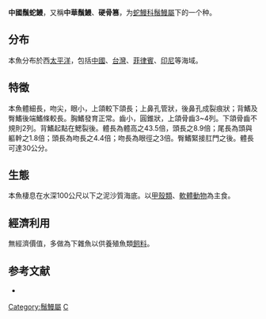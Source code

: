 {{Speciesbox
| genus = Cirrhimuraena
| species = chinensis
| status = NE
| status_system = iucn3.1
| authority = [[Kaup|Kaup]], 1856
| synonyms = ''Ophisurus polyodon, Bleeker, 1860''
}}

'''中國鬚蛇鰻'''，又稱'''中華鬚鰻'''、'''硬骨篡'''，为[[蛇鰻科|蛇鰻科]][[鬚鰻屬|鬚鰻屬]]下的一个种。

== 分布 ==

本魚分布於西[[太平洋|太平洋]]，包括[[中國|中國]]、[[台灣|台灣]]、[[菲律賓|菲律賓]]、[[印尼|印尼]]等海域。

== 特徵 ==

本魚體細長，吻尖，眼小，上頜較下頜長；上鼻孔管狀，後鼻孔成裂痕狀；背鰭及臀鰭後端鰭條較長。胸鰭發育正常。齒小，圓錐狀，上頜骨齒3~4列。下頜骨齒不規則2列。背鰭起點在鰓裂後。體長為體高之43.5倍，頭長之8.9倍；尾長為頭與軀幹之1.8倍；頭長為吻長之4.4倍；吻長為眼徑之3倍。臀鰭緊接肛門之後。體長可達30公分。

== 生態 ==

本魚棲息在水深100公尺以下之泥沙質海底。以[[甲殼類|甲殼類]]、[[軟體動物|軟體動物]]為主食。

== 經濟利用 ==

無經濟價值，多做為下雜魚以供養殖魚類[[飼料|飼料]]。

== 参考文献 ==
* {{TaiBNET| zh=中國鬚蛇鰻 | id=380792 | binomial=Cirrhimuraena chinensis | authority=Kaup, 1856 | var= | accessdate=2013-01-24}}
{{Taxonbar|from=Q2415982}}

[[Category:鬚鰻屬|Category:鬚鰻屬]]
[[Category:1856年描述的魚類|C]]